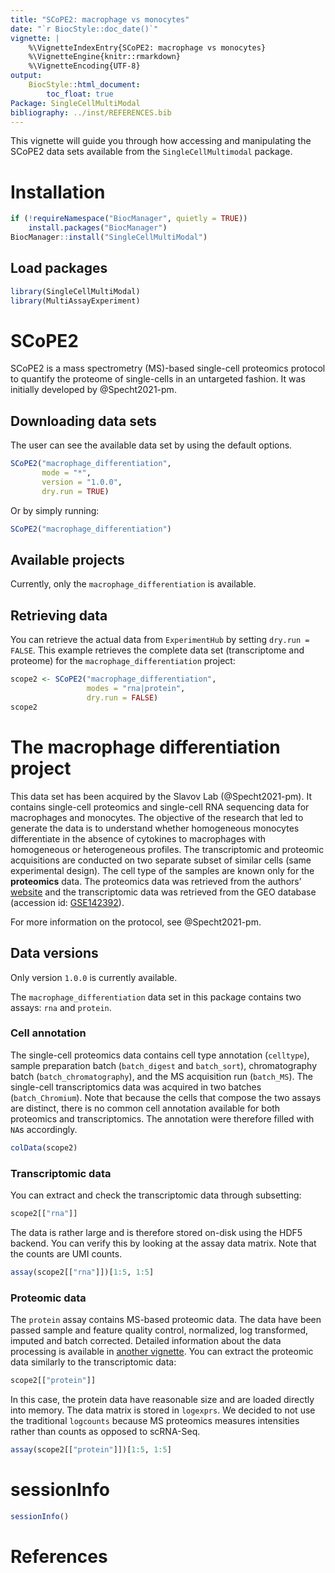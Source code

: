 ```yaml
---
title: "SCoPE2: macrophage vs monocytes"
date: "`r BiocStyle::doc_date()`"
vignette: |
    %\VignetteIndexEntry{SCoPE2: macrophage vs monocytes}
    %\VignetteEngine{knitr::rmarkdown}
    %\VignetteEncoding{UTF-8}
output:
    BiocStyle::html_document:
        toc_float: true
Package: SingleCellMultiModal
bibliography: ../inst/REFERENCES.bib
---
```


This vignette will guide you through how accessing and manipulating
the SCoPE2 data sets available from the `SingleCellMultimodal` package.

# Installation

```r
if (!requireNamespace("BiocManager", quietly = TRUE))
    install.packages("BiocManager")
BiocManager::install("SingleCellMultiModal")
```

## Load packages

```r
library(SingleCellMultiModal)
library(MultiAssayExperiment)
```

# SCoPE2

SCoPE2 is a mass spectrometry (MS)-based single-cell proteomics
protocol to quantify the proteome of single-cells in an untargeted
fashion. It was initially developed by @Specht2021-pm.

## Downloading data sets

The user can see the available data set by using the default options.

```r
SCoPE2("macrophage_differentiation",
       mode = "*",
       version = "1.0.0",
       dry.run = TRUE)
```

Or by simply running:

```r
SCoPE2("macrophage_differentiation")
```

## Available projects

Currently, only the `macrophage_differentiation` is available.

## Retrieving data

You can retrieve the actual data from `ExperimentHub` by setting
`dry.run = FALSE`. This example retrieves the complete data set
(transcriptome and proteome) for the `macrophage_differentiation`
project:

```r
scope2 <- SCoPE2("macrophage_differentiation",
                 modes = "rna|protein",
                 dry.run = FALSE)
scope2
```

# The macrophage differentiation project

This data set has been acquired by the Slavov Lab (@Specht2021-pm).
It contains single-cell proteomics and single-cell
RNA sequencing data for macrophages and monocytes. The objective of the
research that led to generate the data is to understand whether
homogeneous monocytes differentiate in the absence of cytokines to
macrophages with homogeneous or heterogeneous profiles. The transcriptomic and
proteomic acquisitions are conducted on two separate subset of similar
cells (same experimental design). The cell type of the samples are known only
for the **proteomics** data. The proteomics data was retrieved from
the authors' [website](https://scope2.slavovlab.net/docs/data) and the
transcriptomic data was retrieved from the GEO database (accession id:
[GSE142392](https://www.ncbi.nlm.nih.gov/geo/query/acc.cgi?acc=GSE142392)).

For more information on the protocol, see @Specht2021-pm.

## Data versions

Only version `1.0.0` is currently available.

The `macrophage_differentiation` data set in this package contains two
assays: `rna` and `protein`.

### Cell annotation

The single-cell proteomics data contains cell type annotation
(`celltype`), sample preparation batch (`batch_digest` and
`batch_sort`), chromatography batch (`batch_chromatography`), and the
MS acquisition run (`batch_MS`). The single-cell transcriptomics data
was acquired in two batches (`batch_Chromium`). Note that because the
cells that compose the two assays are distinct, there is no common
cell annotation available for both proteomics and transcriptomics. The
annotation were therefore filled with `NA`s accordingly.

```r
colData(scope2)
```

### Transcriptomic data

You can extract and check the transcriptomic data through subsetting:

```r
scope2[["rna"]]
```

The data is rather large and is therefore stored on-disk using the
HDF5 backend. You can verify this by looking at the assay data matrix.
Note that the counts are UMI counts.

```r
assay(scope2[["rna"]])[1:5, 1:5]
```

### Proteomic data

The `protein` assay contains MS-based proteomic data.
The data have been passed sample and feature quality control,
normalized, log transformed, imputed and batch corrected. Detailed
information about the data processing is available in
[another vignette](https://uclouvain-cbio.github.io/SCP.replication/articles/SCoPE2.html). You can extract the proteomic data similarly to the
transcriptomic data:

```r
scope2[["protein"]]
```

In this case, the protein data have reasonable size and are loaded
directly into memory. The data matrix is stored in `logexprs`. We
decided to not use the traditional `logcounts` because MS proteomics
measures intensities rather than counts as opposed to scRNA-Seq.

```r
assay(scope2[["protein"]])[1:5, 1:5]
```

# sessionInfo

```r
sessionInfo()
```

# References
